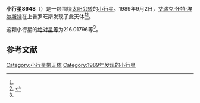{{Infobox planet
| bgcolour = #FFFFC0
| name = 8648 Salix
| symbol = 
| image = 
| caption = 
| discovery = yes
| discovery_ref = 
| discoverer = [[艾瑞克·怀特·埃尔斯特|艾瑞克·怀特·埃尔斯特]]
| discovery_site = [[上普罗旺斯|上普罗旺斯]] 
| discovered = 1989年9月2日
| designations = yes
| mp_name = 
| named_after = 
| alt_names = 1989 RJ/ 1972 TX4 / 1991 GX5
| mp_category = [[主带小行星|主带小行星]]
| orbit_ref = <ref name="a">[http://ssd.jpl.nasa.gov/sbdb.cgi?sstr=8648 8648 Salix] {{Wayback|url=http://ssd.jpl.nasa.gov/sbdb.cgi?sstr=8648 |date=20210826030908 }}，小行星數據庫瀏覽器（JPL Small-Body Database Browser）－[[美国国家航空航天局|美国国家航空航天局]]喷气推进实验室</ref>
| epoch = 2456400.5 (2013年4月18日更新)
| aphelion = {{convert|2.8062559|AU|km|3|abbr=on|lk=out}}
| perihelion = {{convert|1.7161335|AU|km|3|abbr=on}}
| semimajor = {{convert|2.2611947|AU|km|3|abbr=on}}
| eccentricity = 0.2410501
| period = 1241.953607 [[日|日]]<br />3.4[[儒略年|儒略年]]
| avg_speed = 
| inclination = 3.68880
| asc_node = 206.37082
| mean_anomaly = 
| arg_peri = 216.01796
| satellites = 
| physical_characteristics = yes
| dimensions = 
| mass = 
| density = 
| surface_grav = 
| escape_velocity = 
| sidereal_day = 
| axial_tilt = 
| pole_ecliptic_lat = 
| pole_ecliptic_lon = 
| albedo = 
| temperatures= 
| temp_name1 = 
| mean_temp_1 = 
| max_temp_1 = 
| temp_name2 = 
| max_temp_2 = 
| spectral_type = 
| abs_magnitude = 216.01796
}}

'''小行星8648'''（{{lang-en|8648 Salix}}）是一颗围绕[[太阳|太阳]][[公转|公转]]的[[小行星|小行星]]。1989年9月2日，[[艾瑞克·怀特·埃尔斯特|艾瑞克·怀特·埃尔斯特]]在上普罗旺斯发现了此天体<ref name="a" /><ref>{{cite news|title=小行星列表|url=http://cfa-www.harvard.edu/iau/lists/NumberedMPs.txt|accessdate=2013-07-08|newspaper=哈佛大学|archive-date=2008-05-17|archive-url=https://web.archive.org/web/20080517010638/http://cfa-www.harvard.edu/iau/lists/NumberedMPs.txt|dead-url=no}}</ref>。

这颗小行星的[[绝对星等|绝对星等]]为216.01796等<ref name="a" />。

==参考文献==
{{reflist}}
{{Minor Planet Number|[[小行星8647|小行星8647]]|[[小行星8649|小行星8649]]}}

{{小天体}}

[[Category:小行星带天体|Category:小行星带天体]]
[[Category:1989年发现的小行星|Category:1989年发现的小行星]]

{{asteroid-stub}}
